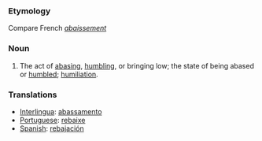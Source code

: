 ===Etymology===
Compare French ''[[abaissement]]''
===Noun===
#The act of [[abasing]], [[humbling]], or bringing low; the state of being abased or [[humbled]]; [[humiliation]].

===Translations===
*[[Interlingua]]: [[abassamento]]
*[[Portuguese]]: [[rebaixe]]
*[[Spanish]]: [[rebajación]]